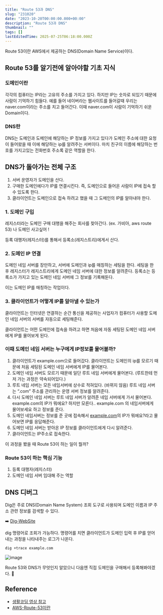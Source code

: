 ```yaml
---
title: "Route 53과 DNS"
slug: "231020"
date: "2023-10-20T00:00:00.000+00:00"
description: "Route 53과 DNS"
thumbnail: ""
tags: []
lastEditedTime: 2025-07-25T06:18:00.000Z
---
```


Route 53이란 AWS에서 제공하는 DNS(Domain Name Service)이다.

## Route 53를 알기전에 알아야할 기초 지식

### 도메인이란

각각의 컴퓨터는 IP라는 고유의 주소를 가지고 있다. 하지만 IP는 숫자로 되있기 때문에 사람이 기억하기 힘들다. 예를 들어 네이버라는 웹사이트를 들어갈때 우리는 naver.com이라는 주소를 치고 들어간다. 이때 naver.com이 사람이 기억하기 쉬운 Domain이다.

### DNS란

DNS는 도메인과 도메인에 해당하는 IP 정보를 가지고 있다가 도메인 주소에 대한 요청이 들어왔을 때 이에 해당하는 ip를 알려주는 서버이다. 마치 친구의 이름에 해당하는 번호를 가지고있는 전화번호 주소록 같은 역할을 한다.

## DNS가 돌아가는 전체 구조

1. 서버 운영자가 도메인을 산다.
2. 구매한 도메인에다가 IP를 연결시킨다. 즉, 도메인으로 들어온 사람이 IP에 접속 할 수 있도록 한다.
3. 클라이언트는 도메인으로 접속 하려고 했을 때 그 도메인의 IP를 알아내야 한다.

### 1. 도메인 구입

레지스터라는 도메인 구매 대행을 해주는 회사를 찾아간다. (ex. 가비아, aws route 53) 나 도메인 사고싶어 !

등록 대행자(레지스터)를 통해서 등록소(레지스트리)에게서 산다.

### 2. 도메인 IP 연결

도메인 네임 서버를 장만하고, 서버에 도메인과 ip를 매칭하는 세팅을 한다. 세팅을 한 후 레지스터가 레지스트리에게 도메인 네임 서버에 대한 정보를 알려준다. 등록소는 등록소가 가지고 있는 도메인 네임 서버에 그 정보를 기록해둔다.

이는 도메인 IP를 매칭하는 작업이다.

### 3. 클라이언트가 어떻게 IP를 알아낼 수 있는가

클라이언트는 인터넷은 연결하는 순간 통신을 제공하는 사업자가 컴퓨터가 사용할 도메인 네임 서버의 서버를 자동으로 세팅해준다.

클라이언트는 어떤 도메인에 접속을 하려고 하면 처음에 자동 세팅된 도메인 네임 서버에게 IP를 물어보게 된다.

### 이때 도메인 네임 서버는 누구에게 IP정보를 물어볼까?

1. 클라이언트가 example.com으로 들어갔다. 클라이언트는 도메인의 ip를 모르기 때문에 처음 세팅된 도메인 네임 서버에게 IP를 물어본다.
2. 도메인 네임 서버도 모르기 때문에 일단 루트 네임 서버에게 물어본다. (루트한테 먼저 가는 과정은 약속되어있다.)
3. 루트 네임 서버는 모든 네임서버에 상수로 적혀있다. (바뀌지 않음) 루트 네임 서버는 “.com” 주소를 관리하는 운영 서버 정보를 알려준다.
4. 다시 도메인 네임 서버는 루트 네임 서버가 알려준 네임 서버에게 가서 물어본다. example.com의 IP가 뭐에요? 하지만 모른다.. example.com 의 네임서버에게 물어보세요 하고 정보를 준다.
5. 도메인 네임서버는 정보를 준 곳에 접속해서 [example.com](http://example.com)의 IP가 뭐에요?라고 물어보면 IP를 응답해준다.
6. 도메인 네임 서버는 받아온 IP 정보를 클라이언트에게 다시 알려준다.
7. 클라이언트는 IP주소로 접속한다.

이 과정을 봤을 때 Route 53이 하는 일이 뭘까?

### Route 53이 하는 핵심 기능

1. 등록 대행자(레지스터)
2. 도메인 네임 서버 임대해 주는 역할

## DNS 디버그

Dig은 주로 DNS(Domain Name System) 조회 도구로 사용되며 도메인 이름과 IP 주소 관련 정보를 검색할 수 있다.

➡️ [Dig-WebSite](https://www.digwebinterface.com/)

dig 명령어로 조회가 가능하다. 명령어를 치면 클라이언트가 도메인 입력 후 IP를 얻어내는 과정을 나타내주는 로그가 나온다.

```bash
dig +trace example.com
```

![image](https://github.com/thsuekfk2/hye-bin-markdown-blog/assets/76821963/8d215ac9-76a3-40c2-92b7-c9214f076e2e)

Route 53와 DNS가 무엇인지 알았으니 다음엔 직접 도메인을 구매해서 등록해봐야겠다. 👀

## Reference

- [생활코딩 영상 참고](https://www.youtube.com/watch?v=AnViePe2mj8&list=PLuHgQVnccGMCas8a4f0uIg5X4uERoG6gb&index=2)
- [AWS-Route-53이란](https://insight-bgh.tistory.com/261)